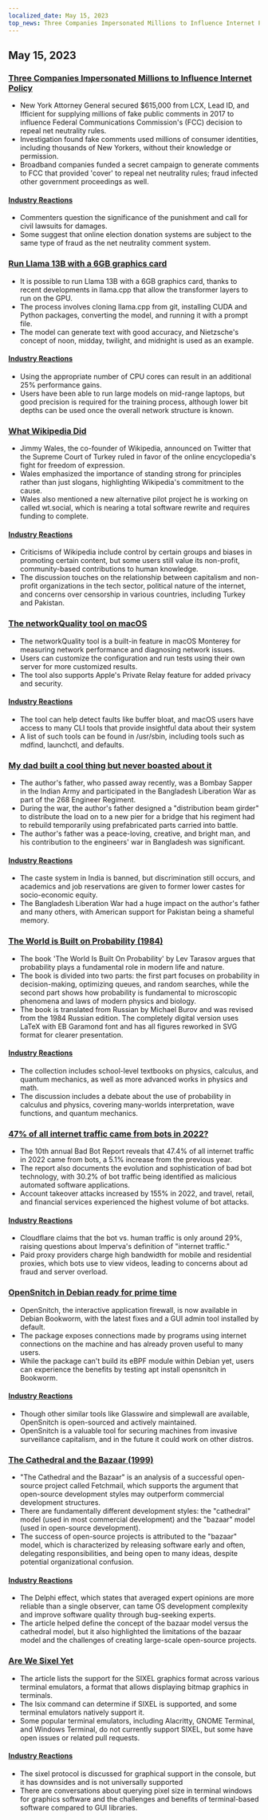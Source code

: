 ```yaml
---
localized_date: May 15, 2023
top_news: Three Companies Impersonated Millions to Influence Internet Policy
---
```




<CallToAction />

<Steps>

## May 15, 2023

### [Three Companies Impersonated Millions to Influence Internet Policy](https://ag.ny.gov/press-release/2023/attorney-general-james-secures-615000-companies-supplied-fake-comments-influence)

- New York Attorney General secured $615,000 from LCX, Lead ID, and Ifficient for supplying millions of fake public comments in 2017 to influence Federal Communications Commission's (FCC) decision to repeal net neutrality rules.
- Investigation found fake comments used millions of consumer identities, including thousands of New Yorkers, without their knowledge or permission.
- Broadband companies funded a secret campaign to generate comments to FCC that provided 'cover' to repeal net neutrality rules; fraud infected other government proceedings as well.

#### [Industry Reactions](http://news.ycombinator.com/item?id=35934504)

- Commenters question the significance of the punishment and call for civil lawsuits for damages.
- Some suggest that online election donation systems are subject to the same type of fraud as the net neutrality comment system.

### [Run Llama 13B with a 6GB graphics card](https://gist.github.com/rain-1/8cc12b4b334052a21af8029aa9c4fafc)

- It is possible to run Llama 13B with a 6GB graphics card, thanks to recent developments in llama.cpp that allow the transformer layers to run on the GPU.
- The process involves cloning llama.cpp from git, installing CUDA and Python packages, converting the model, and running it with a prompt file.
- The model can generate text with good accuracy, and Nietzsche's concept of noon, midday, twilight, and midnight is used as an example.

#### [Industry Reactions](http://news.ycombinator.com/item?id=35937505)

- Using the appropriate number of CPU cores can result in an additional 25% performance gains.
- Users have been able to run large models on mid-range laptops, but good precision is required for the training process, although lower bit depths can be used once the overall network structure is known.

### [What Wikipedia Did](https://twitter.com/jimmy_wales/status/1657494022741426180)

- Jimmy Wales, the co-founder of Wikipedia, announced on Twitter that the Supreme Court of Turkey ruled in favor of the online encyclopedia's fight for freedom of expression.
- Wales emphasized the importance of standing strong for principles rather than just slogans, highlighting Wikipedia's commitment to the cause.
- Wales also mentioned a new alternative pilot project he is working on called wt.social, which is nearing a total software rewrite and requires funding to complete.

#### [Industry Reactions](http://news.ycombinator.com/item?id=35935714)

- Criticisms of Wikipedia include control by certain groups and biases in promoting certain content, but some users still value its non-profit, community-based contributions to human knowledge.
- The discussion touches on the relationship between capitalism and non-profit organizations in the tech sector, political nature of the internet, and concerns over censorship in various countries, including Turkey and Pakistan.

### [The networkQuality tool on macOS](https://cyberhost.uk/the-hidden-macos-speedtest-tool-networkquality/)

- The networkQuality tool is a built-in feature in macOS Monterey for measuring network performance and diagnosing network issues.
- Users can customize the configuration and run tests using their own server for more customized results.
- The tool also supports Apple's Private Relay feature for added privacy and security.

#### [Industry Reactions](http://news.ycombinator.com/item?id=35936999)

- The tool can help detect faults like buffer bloat, and macOS users have access to many CLI tools that provide insightful data about their system
- A list of such tools can be found in /usr/sbin, including tools such as mdfind, launchctl, and defaults.

### [My dad built a cool thing but never boasted about it](https://robotsinplainenglish.com/e/2023-04-23-aaba-obit.html)

- The author's father, who passed away recently, was a Bombay Sapper in the Indian Army and participated in the Bangladesh Liberation War as part of the 268 Engineer Regiment.
- During the war, the author's father designed a "distribution beam girder" to distribute the load on to a new pier for a bridge that his regiment had to rebuild temporarily using prefabricated parts carried into battle.
- The author's father was a peace-loving, creative, and bright man, and his contribution to the engineers' war in Bangladesh was significant.

#### [Industry Reactions](http://news.ycombinator.com/item?id=35934903)

- The caste system in India is banned, but discrimination still occurs, and academics and job reservations are given to former lower castes for socio-economic equity.
- The Bangladesh Liberation War had a huge impact on the author's father and many others, with American support for Pakistan being a shameful memory.

### [The World is Built on Probability (1984)](https://archive.org/details/lev-tarasov-the-world-is-built-on-probability-mir-2023)

- The book 'The World Is Built On Probability' by Lev Tarasov argues that probability plays a fundamental role in modern life and nature.
- The book is divided into two parts: the first part focuses on probability in decision-making, optimizing queues, and random searches, while the second part shows how probability is fundamental to microscopic phenomena and laws of modern physics and biology.
- The book is translated from Russian by Michael Burov and was revised from the 1984 Russian edition. The completely digital version uses LaTeX with EB Garamond font and has all figures reworked in SVG format for clearer presentation.

#### [Industry Reactions](http://news.ycombinator.com/item?id=35937375)

- The collection includes school-level textbooks on physics, calculus, and quantum mechanics, as well as more advanced works in physics and math.
- The discussion includes a debate about the use of probability in calculus and physics, covering many-worlds interpretation, wave functions, and quantum mechanics.

### [47% of all internet traffic came from bots in 2022?](https://www.securitymagazine.com/articles/99339-47-of-all-internet-traffic-came-from-bots-in-2022)

- The 10th annual Bad Bot Report reveals that 47.4% of all internet traffic in 2022 came from bots, a 5.1% increase from the previous year.
- The report also documents the evolution and sophistication of bad bot technology, with 30.2% of bot traffic being identified as malicious automated software applications.
- Account takeover attacks increased by 155% in 2022, and travel, retail, and financial services experienced the highest volume of bot attacks.

#### [Industry Reactions](http://news.ycombinator.com/item?id=35938433)

- Cloudflare claims that the bot vs. human traffic is only around 29%, raising questions about Imperva's definition of "internet traffic."
- Paid proxy providers charge high bandwidth for mobile and residential proxies, which bots use to view videos, leading to concerns about ad fraud and server overload.

### [OpenSnitch in Debian ready for prime time](https://people.skolelinux.org/pere/blog/OpenSnitch_in_Debian_ready_for_prime_time.html)

- OpenSnitch, the interactive application firewall, is now available in Debian Bookworm, with the latest fixes and a GUI admin tool installed by default.
- The package exposes connections made by programs using internet connections on the machine and has already proven useful to many users.
- While the package can't build its eBPF module within Debian yet, users can experience the benefits by testing apt install opensnitch in Bookworm.

#### [Industry Reactions](http://news.ycombinator.com/item?id=35936044)

- Though other similar tools like Glasswire and simplewall are available, OpenSnitch is open-sourced and actively maintained.
- OpenSnitch is a valuable tool for securing machines from invasive surveillance capitalism, and in the future it could work on other distros.

### [The Cathedral and the Bazaar (1999)](http://www.catb.org/~esr/writings/cathedral-bazaar/cathedral-bazaar/)

- "The Cathedral and the Bazaar" is an analysis of a successful open-source project called Fetchmail, which supports the argument that open-source development styles may outperform commercial development structures.
- There are fundamentally different development styles: the "cathedral" model (used in most commercial development) and the "bazaar" model (used in open-source development).
- The success of open-source projects is attributed to the "bazaar" model, which is characterized by releasing software early and often, delegating responsibilities, and being open to many ideas, despite potential organizational confusion.

#### [Industry Reactions](http://news.ycombinator.com/item?id=35939383)

- The Delphi effect, which states that averaged expert opinions are more reliable than a single observer, can tame OS development complexity and improve software quality through bug-seeking experts.
- The article helped define the concept of the bazaar model versus the cathedral model, but it also highlighted the limitations of the bazaar model and the challenges of creating large-scale open-source projects.

### [Are We Sixel Yet](https://www.arewesixelyet.com/)

- The article lists the support for the SIXEL graphics format across various terminal emulators, a format that allows displaying bitmap graphics in terminals.
- The lsix command can determine if SIXEL is supported, and some terminal emulators natively support it.
- Some popular terminal emulators, including Alacritty, GNOME Terminal, and Windows Terminal, do not currently support SIXEL, but some have open issues or related pull requests.

#### [Industry Reactions](http://news.ycombinator.com/item?id=35936331)

- The sixel protocol is discussed for graphical support in the console, but it has downsides and is not universally supported
- There are conversations about querying pixel size in terminal windows for graphics software and the challenges and benefits of terminal-based software compared to GUI libraries.

</Steps>
